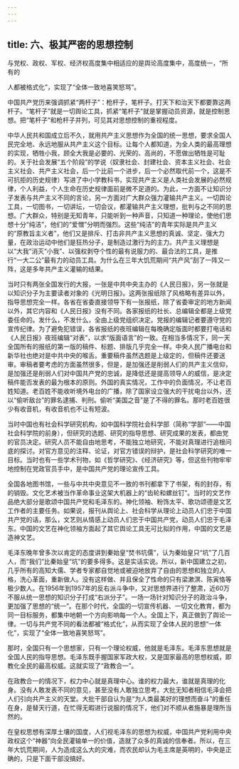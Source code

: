 ```yaml
---
---
---
```

title: 六、极其严密的思想控制
---



与党权、政权、军权、经济权高度集中相适应的是舆论高度集中，高度统一，“所有的

人都被格式化”，实现了“全体一致地喜笑怒骂”。

中国共产党历来强调抓紧“两杆子”：枪杆子，笔杆子。打天下和治天下都要靠这两杆子。“笔杆子”就是一切舆论工具，抓紧“笔杆子”就是掌握动员资源，就是控制思想。把“笔杆子”和枪杆子并列，可见其对思想控制的重视程度。

中华人民共和国成立后不久，就用共产主义思想作为全国的统一思想，要求全国人民完全地、永远地服从共产主义这个目标。让每个人都知道，为全人类的最高理想的实现，牺牲小我，顾全大我是必要的、光荣的、高尚的，不愿做出牺牲是可耻的。关于社会发展“五个阶段”的学说（奴隶社会、封建社会、资本主义社会、社会主义社会、共产主义社会，后一个比前一个进步，后一个必然取代前一个，这是不可抗拒的历史规律）写进了中小学教科书，实现共产主义是人类社会发展的必然规律，个人利益，个人生命在历史规律面前是微不足道的。为此，一方面不让知识分子发表与共产主义不同的言论，另一方面对广大群众强力灌输共产主义。一切舆论工具，一切图书，一切讲坛，一切会议，都灌输共产主义理想，批判与之不同的思想。广大群众，特别是无知青年，只能听到一种声音，只知道一种理论，使他们思想十分“纯洁”，他们的“爱憎”分明而强烈。这些“纯洁”的青年实际是共产主义的“原教旨主义者”，他们又是排斥、打击非共产主义思想的真诚、坚定、强大力量，在政治运动中他们是狂热分子，是制造过激行为的主力。共产主义理想是以“大我”消灭“小我”、以强权剥夺个性的最有说服力的、最合法的工具，是推行“一大二公”最有力的动员工具。为什么在三年大饥荒期间“共产风”刮了一阵又一阵，这是多年共产主义灌输的结果。

当时只有两张全国发行的大报，一张是中共中央主办的《人民日报》，另一张就是以知识分子为主要读者对象的《光明日报》。这两张报纸除了风格略有差异以外，指导思想完全一样。各省在省委直接领导下有一张报纸，除了省委审定的地方新闻以外，其它内容和《人民日报》没有不同。各家报纸的社长、总编辑全都是上级党委任命的。发什么，不发什么，全由上级党组织决定。党报的编辑记者要遵守党的宣传纪律。为了避免犯错误，各省报纸的夜班编辑在每晚确定版面时都要打电话和《人民日报》夜班编辑“对表”，以求“版面语言”的一致。在相当多情况下，同一天全国所有的报纸的第一版的稿件、标题、排版几乎完全一样。中央人民广播电台和新华社也绝对是中共中央的喉舌。重要稿件虽然选题是上级定的，但稿件还要送审。审稿者要考虑的方面虽然很多，但是，是加强还是削弱人们的共产主义信仰，是加强还是削弱人们对中国共产党的忠诚，是降低还是提高领导人的威信，是决定稿件能否发表的最为根本的原则。外国的真实情况，工作中的负面情况，不让老百姓知道。老百姓不能收听境外电台的广播，除了国家设立强大的干扰电台以外，还以“偷听敌台”的罪名逮捕、判刑。偷听“美国之音”是了不得的罪名。那时老百姓很少有收音机，有收音机也不让有短波。

当时中国也有社会科学研究机构，如中国科学院社会科学部（简称“学部”――中国社会科学院的前身），但研究的选题、研究的指导思想、研究成果的发表，都由党的官员决定。研究人员不能自由地思考，不能独立地研究，不能对真理进行追根问底的探讨。对官方意见的注释、论证，对官方错误的辩护，是社会科学研究的唯一目标。当时也有一些学术刊物，如《哲学研究》、《经济研究》等，但这些刊物牢牢地控制在党政官员手中，是中国共产党的理论宣传工具。

全国各地图书馆，一些与中共中央意见不一致的书刊都拿下了书架，有的封存，有的销毁。文化艺术被当作革命事业这架大机器上的“齿轮和螺丝钉”。当时的文艺作品绝大部分是歌颂中国共产党和毛泽东的。神化领袖、粉饰太平、歌功颂德是文艺工作者的主要任务。如果说，报刊从舆论上、社会科学从理论上动员人们忠于中国共产党的话，那么，文艺则从情感上动员人们忠于中国共产党，动员人们忠于毛泽东。中国的文艺在神化领袖方面起了其它舆论工具无可比拟的作用，中国的文艺是造神文艺。

毛泽东晚年曾多次以肯定的态度讲到秦始皇“焚书坑儒”，认为秦始皇只“坑”了几百人，而“我们”比秦始皇“坑”的要多得多。这是实话实说。所以，新中国建立之初，几乎所有的高知大儒、学者专家都自觉地或被迫地放弃了自由的思想和独立的人格，洗心革面，重新做人。没有这样做、并且保全了性命的只有梁漱溟、陈寅恪等极少数人。在1956年到1957年的反右派斗争中，又对思想界进行了整肃，近60万不服从统一思想的知识分子打成“右派分子”。一场一场针对知识分子的政治斗争，更加强了思想的“统一”。在那个时代，全国的一切宣传机器、一切文化教育，都为同一目标服务，都集中地朝一个方向影响每一个人。全国上下，真正做到了舆论一律。一切与共产党不同的看法都被“格式化”，从而实现了全体人民的思想“一体化”，实现了“全体一致地喜笑怒骂”。

那时，全国只有一个思想家，只有一个理论权威，他就是毛泽东。毛泽东思想就是全国人民的指导思想。毛泽东既手握国家军政大权，又是国家最高的思想权威，即教化全民的最高权威。这就实现了“政教合一”。

在政教合一的情况下，权力中心就是真理中心。谁的权力最大，谁就是真理的化身。没有人敢发表不同的意见，甚至没有人敢独立思考。大批无知者相信毛泽会把人们引向共产主义的天堂。大批干部自认为是“为人类最美好的理想而奋斗”的重任在身，是替天行道，在忙得无暇进行说服的情况下，他们对不顺从者施暴是理所当然的。

在皇权思想有深厚土壤的国度，人们视毛泽东的思想为权威，中国共产党利用中央政权这个“神器”向全民灌输单一的价值，造就了众多的真诚的信奉者。所以，在三年大饥荒期间，人为造成这么大的灾难，而农民却认为毛主席是英明的，中央是正确的，只是下面干部没搞好。